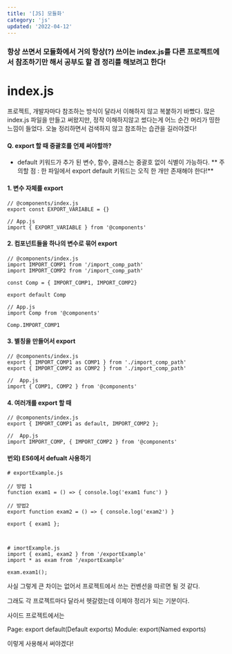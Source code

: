 ```yaml
---
title: '[JS] 모듈화'
category: 'js'
updated: '2022-04-12'
---
```


### 항상 쓰면서 모듈화에서 거의 항상(?) 쓰이는 index.js를 다른 프로젝트에서 참조하기만 해서 공부도 할 겸 정리를 해보려고 한다!

# index.js

프로젝트, 개발자마다 참조하는 방식이 달라서 이해하지 않고 복붙하기 바빴다.
많은 index.js 파일을 만들고 써왔지만, 정작 이해하지않고 썼다는게 어느 순간 머리가 띵한 느낌이 들었다.
오늘 정리하면서 검색하지 않고 참조하는 습관을 길러야겠다!

#### Q. export 할 때 중괄호를 언제 써야할까?

- default 키워드가 추가 된 변수, 함수, 클래스는 중괄호 없이 식별이 가능하다.
  ** 주의할 점 : 한 파일에서 export default 키워드는 오직 한 개만 존재해야 한다!**

#### 1. 변수 자체를 export

```
// @components/index.js
export const EXPORT_VARIABLE = {}

// App.js
import { EXPORT_VARIABLE } from '@components'
```

#### 2. 컴포넌트들을 하나의 변수로 묶어 export

```
// @components/index.js
import IMPORT_COMP1 from '/import_comp_path'
import IMPORT_COMP2 from '/import_comp_path'

const Comp = { IMPORT_COMP1, IMPORT_COMP2}

export default Comp

// App.js
import Comp from '@components'

Comp.IMPORT_COMP1
```

#### 3. 별칭을 만들어서 export

```
// @components/index.js
export { IMPORT_COMP1 as COMP1 } from './import_comp_path'
export { IMPORT_COMP2 as COMP2 } from './import_comp_path'

//  App.js
import { COMP1, COMP2 } from '@components'
```

#### 4. 여러개를 export 할 때

```
// @components/index.js
export { IMPORT_COMP1 as default, IMPORT_COMP2 };

//  App.js
import IMPORT_COMP, { IMPORT_COMP2 } from '@components'
```

#### 번외) ES6에서 defualt 사용하기

```
# exportExample.js

// 방법 1
function exam1 = () => { console.log('exam1 func') }

// 방법2
export function exam2 = () => { console.log('exam2') }

export { exam1 };



# imortExample.js
import { exam1, exam2 } from '/exportExample'
import * as exam from '/exportExample'

exam.exam1();

```

사실 그렇게 큰 차이는 없어서 프로젝트에서 쓰는 컨벤션을 따르면 될 것 같다.

그래도 각 프로젝트마다 달라서 헷갈렸는데 이제야 정리가 되는 기분이다.

사이드 프로젝트에서는

Page: export default(Default exports)
Module: export(Named exports)

이렇게 사용해서 써야겠다!
